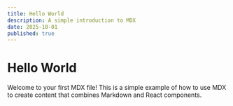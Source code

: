 ```yaml
---
title: Hello World
description: A simple introduction to MDX
date: 2025-10-01
published: true
---
```



# Hello World

Welcome to your first MDX file! This is a simple example of how to use MDX to create content that combines Markdown and React components.